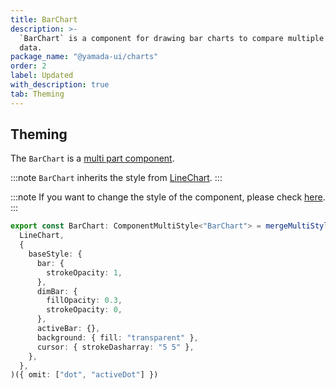 ```yaml
---
title: BarChart
description: >-
  `BarChart` is a component for drawing bar charts to compare multiple sets of
  data.
package_name: "@yamada-ui/charts"
order: 2
label: Updated
with_description: true
tab: Theming
---
```


## Theming

The `BarChart` is a [multi part component](/styled-system/theming/component-styles#multi-part-components).

:::note
`BarChart` inherits the style from [LineChart](/components/data-display/line-chart).
:::

:::note
If you want to change the style of the component, please check [here](/styled-system/theming/customize-theme#changing-the-style-of-components).
:::

```ts
export const BarChart: ComponentMultiStyle<"BarChart"> = mergeMultiStyle(
  LineChart,
  {
    baseStyle: {
      bar: {
        strokeOpacity: 1,
      },
      dimBar: {
        fillOpacity: 0.3,
        strokeOpacity: 0,
      },
      activeBar: {},
      background: { fill: "transparent" },
      cursor: { strokeDasharray: "5 5" },
    },
  },
)({ omit: ["dot", "activeDot"] })
```

